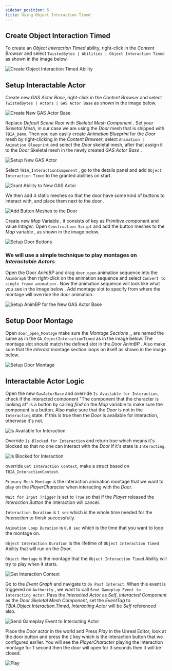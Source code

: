 ```yaml
---
sidebar_position: 5
title: Using Object Interaction Timed
---
```


## Create Object Interaction Timed

To create an *Object Interaction Timed* ability, right-click in the *Content Browser*
and select `TwistedBytes | Abilities | Object Interaction Timed` as shown in the image below.

![Create Object Interaction Timed Ability](_static/img/object_timed/01a_create_object_timed.png)

## Setup Interactable Actor

Create new *GAS Actor Base*, right-click in the *Content Browser* and select 
`TwistedBytes | Actors | GAS Actor Base` as shown in the image below.

![Create New GAS Actor Base](_static/img/object_timed/01b_create_GASActor.png)

Replace *Default Scene Root* with *Skeletal Mesh Component* <Step text="1"/>. Set your *Skeletal Mesh*, 
in our case we are using the *Door* mesh <Step text="2"/> that is shipped with `TBIA_Demo`. Then you can easily create 
*Animation Blueprint* for the *Door* mesh by right-clicking in the *Content Browser*, select 
`Animation | Animation Blueprint` and select the *Door* skeletal mesh, after that assign it to the *Door* Skeletal mesh 
in the newly created *GAS Actor Base* <Step text="3"/>. 

![Setup New GAS Actor](_static/img/object_timed/02a_door_actor.png)

Select `TBIA_InteractionComponent` <Step text="1"/>, go to the details panel and add `Object Interaction Timed` <Step text="2"/> to the granted abilities on start.

![Grant Ability to New GAS Actor](_static/img/object_timed/02b_grant_ability.png)

We then add 4 static meshes <Step text="1"/> so that the door have some kind of buttons to interact with, 
and place them next to the door <Step text="2"/>.

![Add Button Meshes to the Door](_static/img/object_timed/03a_buttons.png)

Create new *Map* Variable <Step text="1"/>, it consists of key as <Step text="2"/> *Primitive component* and value <Step text="3"/> *Integer*.
Open `Construction Script` and add the button meshes to the *Map* variable <Step text="4"/>, <Step text="5"/> as shown in the image below.

![Setup Door Buttons](_static/img/object_timed/03b_button_var.png)


### We will use a simple technique to play montages on *Interactable Actors*

Open the Door *AnimBP* and drag `door_open` animation sequence into the `AnimGraph` <Step text="1"/> then right-click on the animation sequence and select `Convert to single frame animation` <Step text="2"/>. Now the animation sequence will look like what you see in the image below <Step text="3"/>. Add montage slot <Step text="4"/> to specify from where the montage will override the door animation.

![Setup AnimBP for the New GAS Actor Base](_static/img/object_timed/04_door_animbp.png)

## Setup Door Montage

Open `door_open_Montage` make sure the *Montage Sections* <Step text="1"/>,<Step text="2"/>,<Step text="3"/> are named the same as in the `GA_ObjectInteractionTimed` as in the image below. The montage slot should match the defined slot in the *Door AnimBP* <Step text="4"/>. Also make sure that the *Interact* montage section loops on itself <Step text="5"/> as shown in the image below.

![Setup Door Montage](_static/img/object_timed/05_montage_setup.png)

## Interactable Actor Logic

Open the new `GasActorBase` and override `Is Available for Interaction`, check if the interacted component 
"The component that the character is looking at" is a button by calling *find* on the *Map* variable to make sure the component is a button. Also make sure that the *Door* is not in the `Interacting` state. If this is true then the *Door* is available for interaction, otherwise it's not.

![Is Available for Interaction](_static/img/object_timed/06_is_available.png)

Override `Is Blocked for Interaction` and return true which means it's blocked so that no one can interact with the *Door* if it's state
is `Interacting`.

![Is Blocked for Interaction](_static/img/object_timed/07_is_blocked.png)

override `Get Interaction Context`, make a struct based on `TBIA_InteractionContext`.

`Primary Mesh Montage` <Step text="1"/> is the interaction animation montage that we want to play on the *PlayerCharacter* when interacting with the *Door*. 

`Wait for Input Trigger` <Step text="2"/> is set to `True` so that if the *Player* released the *Interaction Button* the Interaction will cancel. 

`Interaction Duration` <Step text="3"/> is `1 sec` which is the whole time needed for the *Interaction* to finish successfully.

`Animation Loop Duration` <Step text="4"/> is `0.8 sec` which is the time that you want to loop the montage on.

`Object Interaction Duration` <Step text="5"/> is the lifetime of `Object Interaction Timed` Ability that will run on the *Door*.

`Object Montage` <Step text="5"/> is the montage that the `Object Interaction Timed` Ability will try to play when it starts. 

![Get Interaction Context](_static/img/object_timed/08_interaction_context.png)



Go to the *Event Graph* and navigate to `On Post Interact`. When this event is triggered on
`Authority` <Step text="1"/>, we want to call `Send Gameplay Event to Interacting Actor`. Pass the *Interacted Actor* as *Self*, *Interacted Component* as the *Door Skeletal Mesh Component*, set the *EventTag* to *TBIA.Object.Interaction.Timed*, *Interacting Actor* will be *Self* referenced also.

![Send Gameplay Event to Interacting Actor](_static/img/object_timed/09_send_gameplay_event.png)

Place the *Door* actor in the world and Press *Play* in the Unreal Editor, look at the door button and press the `E` key which is the Interaction button that we configured earlier.
You will see the *PlayerCharacter* playing the interaction montage for 1 second then the door will open for 3 seconds then it will be closed.

![Play](_static/img/object_timed/10_play.png)

